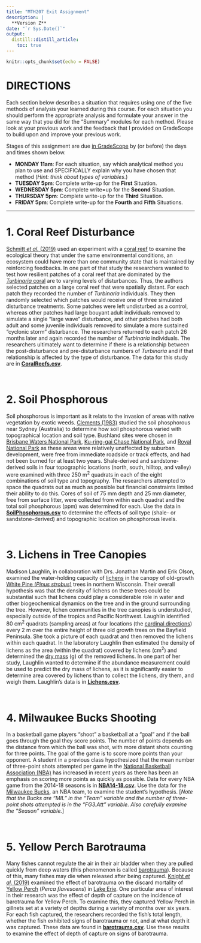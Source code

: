 ```yaml
---
title: "MTH207 Exit Assignment"
description: |
  **Version Z**
date: "`r Sys.Date()`"
output: 
  distill::distill_article:
    toc: true
---
```


```r
knitr::opts_chunk$set(echo = FALSE)
```

# DIRECTIONS
Each section below describes a situation that requires using one of the five methods of analysis your learned during this course. For each situation you should perform the appropriate analysis and formulate your answer in the same way that you did for the "Summary" modules for each method. Please look at your previous work and the feedback that I provided on GradeScope to build upon and improve your previous work.

Stages of this assignment are due [in GradeScope](https://www.gradescope.com/courses/211889) by (or before) the days and times shown below.

* **MONDAY 11am**: For each situation, say which analytical method you plan to use and SPECIFICALLY explain why you have chosen that method (*Hint: think about types of variables*.)
* **TUESDAY 5pm**: Complete write-up for the **First** Situation.
* **WEDNESDAY 5pm**: Complete write=up for the **Second** Situation.
* **THURSDAY 5pm**: Complete write-up for the **Third** Situation.
* **FRIDAY 5pm**: Complete write-up for the **Fourth** and **Fifth** Situations.

----

# 1. Coral Reef Disturbance
[Schmitt *et al.* (2019)](https://www.pnas.org/content/116/10/4372) used an experiment with a [coral reef](https://en.wikipedia.org/wiki/Coral_reef) to examine the ecological theory that under the same environmental conditions, an ecosystem could have more than one community state that is maintained by reinforcing feedbacks. In one part of that study the researchers wanted to test how resilient patches of a coral reef that are dominated by the [*Turbinaria* coral](https://en.wikipedia.org/wiki/Turbinaria_(coral)) are to varying levels of disturbances. Thus, the authors selected patches on a large coral reef that were spatially distant. For each patch they recorded the number of *Turbinaria* individuals. They then randomly selected which patches would receive one of three simulated disturbance treatments. Some patches were left undisturbed as a control, whereas other patches had large bouyant adult individuals removed to simulate a single "large wave" disturbance, and other patches had both adult and some juvenile individuals removed to simulate a more sustained "cyclonic storm" disturbance. The researchers returned to each patch 26 months later and again recorded the number of *Turbinaria* individuals. The researchers ultimately want to determine if there is a relationship between the post-disturbance and pre-disturbance numbers of *Turbinaria* and if that relationship is affected by the type of disturbance. The data for this study are in [**CoralReefs.csv**](data/CoralReefs.csv).

&nbsp;

# 2. Soil Phosphorous
Soil phosphorous is important as it relats to the invasion of areas with native vegetation by exotic weeds. [Clements (1983)](https://onlinelibrary.wiley.com/doi/abs/10.1111/j.1442-9993.1983.tb01328.x) studied the soil phosphorous near Sydney (Australia) to determine how soil phosphorous varied with topographical location and soil type. Bushland sites were chosen in [Brisbane Waters National Park](https://www.nationalparks.nsw.gov.au/visit-a-park/parks/brisbane-water-national-park), [Ku-ring-gai Chase National Park](https://www.nationalparks.nsw.gov.au/visit-a-park/parks/kuringgai-chase-national-park), and [Royal National Park](https://www.nationalparks.nsw.gov.au/visit-a-park/parks/royal-national-park) as these areas were relatively unaffected by suburban development, were free from immediate roadside or track effects, and had not been burned for at least two years. Shale-derived and sandstone-derived soils in four topographic locations (north, south, hilltop, and valley) were examined with three 250 m^2^ quadrats in each of the eight combinations of soil type and topography. The researchers attempted to space the quadrats out as much as possible but financial constraints limited their ability to do this. Cores of soil of 75 mm depth and 25 mm diameter, free from surface litter, were collected from within each quadrat and the total soil phosphorous (ppm) was determined for each. Use the data in [**SoilPhosphorous.csv**](data/SoilPhosphorous.csv) to determine the effects of soil type (shale- or sandstone-derived) and topographic location on phosphorous levels.

&nbsp;

# 3. Lichens in Tree Canopies
Madison Laughlin, in collaboration with Drs. Jonathan Martin and Erik Olson, examined the water-holding capacity of [lichens](https://en.wikipedia.org/wiki/Lichen) in the canopy of old-growth [White Pine (*Pinus strobus*)](https://en.wikipedia.org/wiki/Pinus_strobus) trees in northern Wisconsin. Their overall hypothesis was that the density of lichens on these trees could be substantial such that lichens could play a considerable role in water and other biogeochemical dynamics on the tree and in the ground surrounding the tree. However, lichen communities in the tree canopies is understudied, especially outside of the tropics and Pacific Northwest. Laughlin identified 80 cm^2^ quadrats (sampling areas) at four locations (the [cardinal directions](https://en.wikipedia.org/wiki/Cardinal_direction)) every 2 m over the entire height of three old growth trees on the Bayfield Peninsula. She took a picture of each quadrat and then removed the lichens within each quadrat. In the laboratory Laughlin then estimated the density of lichens as the area (within the quadrat) covered by lichens (cm^2^) and determined the [dry mass](https://www.encyclopedia.com/science/dictionaries-thesauruses-pictures-and-press-releases/dry-mass) (g) of the removed lichens. In one part of her study, Laughlin wanted to determine if the abundance measurement could be used to predict the dry mass of lichens, as it is significantly easier to determine area covered by lichens than to collect the lichens, dry them, and weigh them. Laughlin's data is in [**Lichens.csv**](data/Lichens.csv).

&nbsp;

# 4. Milwaukee Bucks Shooting
In a basketball game players "shoot" a basketball at a "goal" and if the ball goes through the goal they score points. The number of points depends on the distance from which the ball was shot, with more distant shots counting for three points. The goal of the game is to score more points than your opponent. A student in a previous class hypothesized that the mean number of three-point shots attempted per game in the [National Basketball Association (NBA)](https://www.nba.com/) has increased in recent years as there has been an emphasis on scoring more points as quickly as possible. Data for every NBA game from the 2014-18 seasons is in [**NBA14-18.csv**](data/NBA14-18.csv). Use the data for the [Milwaukee Bucks](https://www.nba.com/bucks/), an NBA team, to examine the student's hypothesis. [*Note that the Bucks are "MIL" in the "Team" variable and the number of three-point shots attempted is in the "FG3.Att" variable. Also carefully examine the "Season" variable.*]

&nbsp;

# 5. Yellow Perch Barotrauma
Many fishes cannot regulate the air in their air bladder when they are pulled quickly from deep waters (this phenomenon is called [barotrauma](https://en.wikipedia.org/wiki/Barotrauma)). Because of this, many fishes may die when released after being captured. [Knight *et al.* (2019)](https://meridian.allenpress.com/jfwm/article/10/1/69/204139/Is-Barotrauma-an-Important-Factor-in-the-Discard#11051974) examined the effect of barotrauma on the discard mortality of [Yellow Perch](https://en.wikipedia.org/wiki/Yellow_perch) (*Perca flavescens*) in [Lake Erie](https://en.wikipedia.org/wiki/Lake_Erie). One particular area of interest in their research was the effect of depth of capture on the incidence of barotrauma for Yellow Perch. To examine this, they captured Yellow Perch in gillnets set at a variety of depths during a variety of months over six years. For each fish captured, the researchers recorded the fish's total length, whether the fish exhibited signs of barotrauma or not, and at what depth it was captured. These data are found in [**barotrauma.csv**](data/barotrauma.csv). Use these results to examine the effect of depth of capture on signs of barotrauma.
